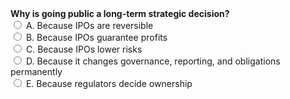 ::: {.question-block}
<form onsubmit="event.preventDefault(); checkAnswer('module1_mcq_q48')" data-correct-answer="D"> 
  <strong style="display: block;">Why is going public a long-term strategic decision?</strong> 
  <label><input type="radio" name="module1_mcq_q48" value="A"> A. Because IPOs are reversible</label><br>
  <label><input type="radio" name="module1_mcq_q48" value="B"> B. Because IPOs guarantee profits</label><br>
  <label><input type="radio" name="module1_mcq_q48" value="C"> C. Because IPOs lower risks</label><br>
  <label><input type="radio" name="module1_mcq_q48" value="D"> D. Because it changes governance, reporting, and obligations permanently</label><br>
  <label><input type="radio" name="module1_mcq_q48" value="E"> E. Because regulators decide ownership</label><br>
</form> 

<div id="feedback-module1_mcq_q48" class="feedback" data-status="" style="display:none;"> 
✅ Correct: D. Going public brings lasting changes to structure and obligations. 
</div> 
:::
